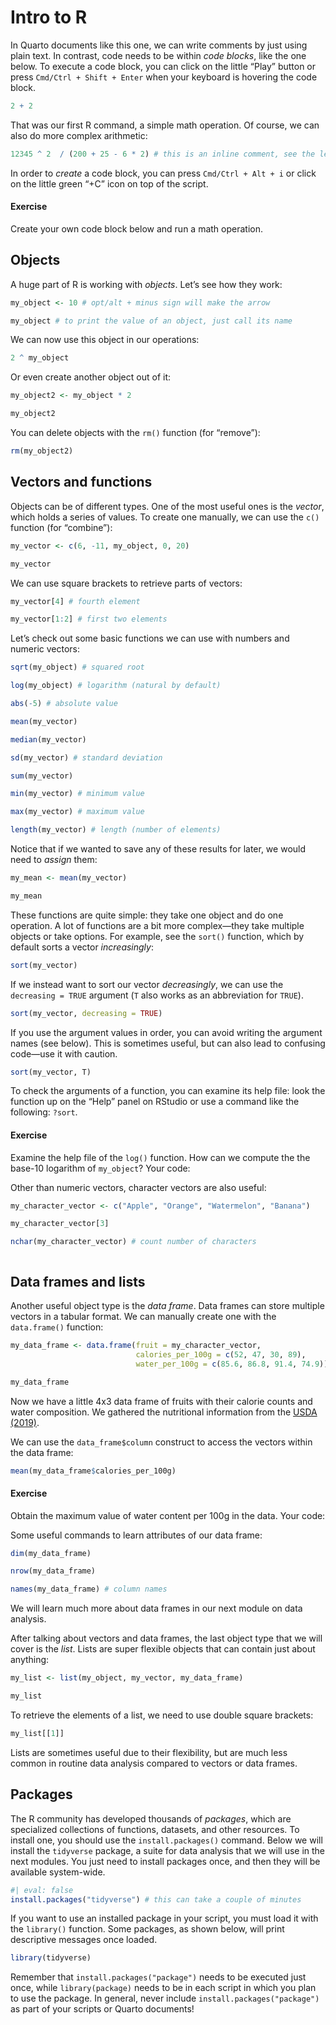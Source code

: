 # Intro to R

In Quarto documents like this one, we can write comments by just using plain text. In contrast, code needs to be within *code blocks*, like the one below. To execute a code block, you can click on the little "Play" button or press `Cmd/Ctrl + Shift + Enter` when your keyboard is hovering the code block.

```r
2 + 2
```

That was our first R command, a simple math operation. Of course, we can also do more complex arithmetic:

```r
12345 ^ 2  / (200 + 25 - 6 * 2) # this is an inline comment, see the leading "#"
```

In order to *create* a code block, you can press `Cmd/Ctrl + Alt + i` or click on the little green "+C" icon on top of the script.

::: callout-note
#### Exercise

Create your own code block below and run a math operation.
:::

## Objects

A huge part of R is working with *objects*. Let's see how they work:

```r
my_object <- 10 # opt/alt + minus sign will make the arrow 
```

```r
my_object # to print the value of an object, just call its name
```

We can now use this object in our operations:

```r
2 ^ my_object
```

Or even create another object out of it:

```r
my_object2 <- my_object * 2
```

```r
my_object2
```

You can delete objects with the `rm()` function (for "remove"):

```r
rm(my_object2)
```

## Vectors and functions

Objects can be of different types. One of the most useful ones is the *vector*, which holds a series of values. To create one manually, we can use the `c()` function (for "combine"):

```r
my_vector <- c(6, -11, my_object, 0, 20)
```

```r
my_vector
```

We can use square brackets to retrieve parts of vectors:

```r
my_vector[4] # fourth element
```

```r
my_vector[1:2] # first two elements
```

Let's check out some basic functions we can use with numbers and numeric vectors:

```r
sqrt(my_object) # squared root
```

```r
log(my_object) # logarithm (natural by default)
```

```r
abs(-5) # absolute value
```

```r
mean(my_vector)
```

```r
median(my_vector)
```

```r
sd(my_vector) # standard deviation
```

```r
sum(my_vector)
```

```r
min(my_vector) # minimum value
```

```r
max(my_vector) # maximum value
```

```r
length(my_vector) # length (number of elements)
```

Notice that if we wanted to save any of these results for later, we would need to *assign* them:

```r
my_mean <- mean(my_vector)
```

```r
my_mean
```

These functions are quite simple: they take one object and do one operation. A lot of functions are a bit more complex---they take multiple objects or take options. For example, see the `sort()` function, which by default sorts a vector *increasingly*:

```r
sort(my_vector)
```

If we instead want to sort our vector *decreasingly*, we can use the `decreasing = TRUE` argument (`T` also works as an abbreviation for `TRUE`).

```r
sort(my_vector, decreasing = TRUE)
```

::: callout-tip
If you use the argument values in order, you can avoid writing the argument names (see below). This is sometimes useful, but can also lead to confusing code---use it with caution.

```r
sort(my_vector, T)
```
:::

To check the arguments of a function, you can examine its help file: look the function up on the "Help" panel on RStudio or use a command like the following: `?sort`.

::: callout-note
#### Exercise

Examine the help file of the `log()` function. How can we compute the the base-10 logarithm of `my_object`? Your code:
:::

Other than numeric vectors, character vectors are also useful:

```r
my_character_vector <- c("Apple", "Orange", "Watermelon", "Banana")
```

```r
my_character_vector[3]
```

```r
nchar(my_character_vector) # count number of characters
```

```r

```

## Data frames and lists

Another useful object type is the *data frame*. Data frames can store multiple vectors in a tabular format. We can manually create one with the `data.frame()` function:

```r
my_data_frame <- data.frame(fruit = my_character_vector,
                            calories_per_100g = c(52, 47, 30, 89),
                            water_per_100g = c(85.6, 86.8, 91.4, 74.9))
```

```r
my_data_frame
```

Now we have a little 4x3 data frame of fruits with their calorie counts and water composition. We gathered the nutritional information from the [USDA (2019)](https://fdc.nal.usda.gov/).

We can use the `data_frame$column` construct to access the vectors within the data frame:

```r
mean(my_data_frame$calories_per_100g)
```

::: callout-note
#### Exercise

Obtain the maximum value of water content per 100g in the data. Your code:
:::

Some useful commands to learn attributes of our data frame:

```r
dim(my_data_frame)
```

```r
nrow(my_data_frame)
```

```r
names(my_data_frame) # column names
```

We will learn much more about data frames in our next module on data analysis.

After talking about vectors and data frames, the last object type that we will cover is the *list*. Lists are super flexible objects that can contain just about anything:

```r
my_list <- list(my_object, my_vector, my_data_frame)
```

```r
my_list
```

To retrieve the elements of a list, we need to use double square brackets:

```r
my_list[[1]]
```

Lists are sometimes useful due to their flexibility, but are much less common in routine data analysis compared to vectors or data frames.

## Packages

The R community has developed thousands of *packages*, which are specialized collections of functions, datasets, and other resources. To install one, you should use the `install.packages()` command. Below we will install the `tidyverse` package, a suite for data analysis that we will use in the next modules. You just need to install packages once, and then they will be available system-wide.

```r
#| eval: false
install.packages("tidyverse") # this can take a couple of minutes
```

If you want to use an installed package in your script, you must load it with the `library()` function. Some packages, as shown below, will print descriptive messages once loaded.

```r
library(tidyverse)
```

::: callout-warning
Remember that `install.packages("package")` needs to be executed just once, while `library(package)` needs to be in each script in which you plan to use the package. In general, never include `install.packages("package")` as part of your scripts or Quarto documents!
:::
